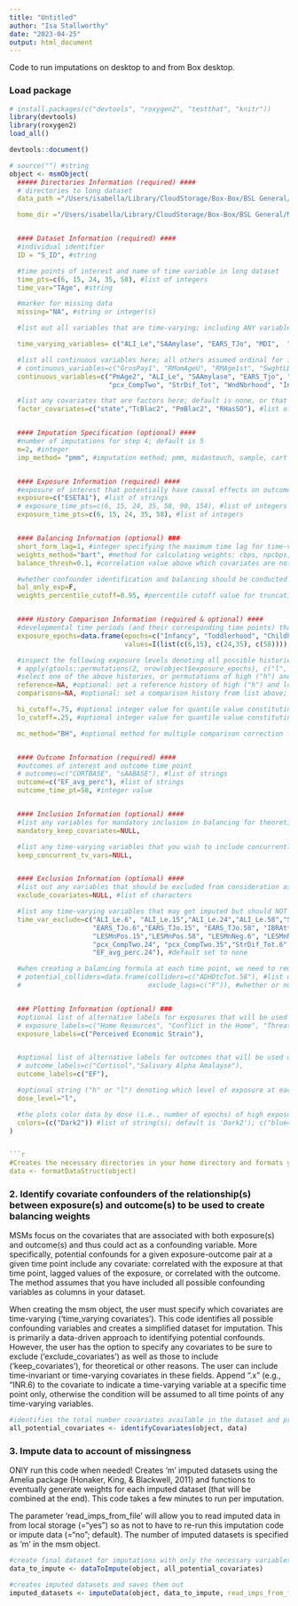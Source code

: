 ```yaml
---
title: "Untitled"
author: "Isa Stallworthy"
date: "2023-04-25"
output: html_document
---
```



Code to run imputations on desktop to and from Box desktop. 


### Load package
```r
# install.packages(c("devtools", "roxygen2", "testthat", "knitr"))
library(devtools)
library(roxygen2)
load_all()

devtools::document()

```


```r
# source("") #string
object <- msmObject(
  ##### Directories Information (required) ####
  # directories to long dataset
  data_path ="/Users/isabella/Library/CloudStorage/Box-Box/BSL General/MSMs/Tutorial paper/merged_tutorial_filtered.csv",

  home_dir ="/Users/isabella/Library/CloudStorage/Box-Box/BSL General/MSMs/Tutorial paper/",


  #### Dataset Information (required) ####
  #individual identifier
  ID = "S_ID", #string

  #time points of interest and name of time variable in long dataset
  time_pts=c(6, 15, 24, 35, 58), #list of integers
  time_var="TAge", #string

  #marker for missing data
  missing="NA", #string or integer(s)

  #list out all variables that are time-varying; including ANY variables collected at only a single time point (with missin for other time points )

  time_varying_variables= c("ALI_Le","SAAmylase", "EARS_TJo", "MDI",  "LESMnPos","LESMnNeg", "pcx_engaged", "pcx_CompTwo", "StrDif_Tot", "RHasSO", "WndNbrhood","EF_avg_perc", "IBRAttn","B18Raw", "HOMEETA1","InRatioCor", "ESETA1", "CORTB"),

  #list all continuous variables here; all others assumed ordinal for imputation; default is none
  # continuous_variables=c("GrosPay1", "RMomAgeU", "RMAge1st", "SwghtLB","RWghtLb", "IBQDnovm", "MDI", "AGE", "WIND", "PCX_POS", "PCX_NEG", "BSI", "TIMEofDAY", "CORTBASE", "sAABASE", "ESETA1", "HOMEETA1", "CTSETA1", "INR"),
  continuous_variables=c("PmAge2", "ALI_Le", "SAAmylase", "EARS_Tjo", "IBRAttn", "LESMnPos", "LESMnNeg","B18Raw", "HOMEETA1", "pcx_engaged", "PmMrSt2",
                         "pcx_CompTwo", "StrDif_Tot", "WndNbrhood", "InRatioCor", "EF_avg_perc", "gov_asst", "mat_health", "peri_health", "ESETA1", "CORTB"),

  #list any covariates that are factors here; default is none, or that all variables are continuous
  factor_covariates=c("state","TcBlac2", "PmBlac2", "RHasSO"), #list of characters


  #### Imputation Specification (optional) ####
  #number of imputations for step 4; default is 5
  m=2, #integer
  imp_method= "pmm", #imputation method; pmm, midastouch, sample, cart (default), rf


  #### Exposure Information (required) ####
  #exposure of interest that potentially have causal effects on outcome and exposure time point(s) (corresponding to values in time_var)
  exposure=c("ESETA1"), #list of strings
  # exposure_time_pts=c(6, 15, 24, 35, 58, 90, 154), #list of integers
  exposure_time_pts=c(6, 15, 24, 35, 58), #list of integers


  #### Balancing Information (optional) ###
  short_form_lag=1, #integer specifying the maximum time lag for time-varying covariates for the initial round of balancing weights
  weights_method="bart", #method for calculating weights: cbps, npcbps, bart, ps
  balance_thresh=0.1, #correlation value above which covariates are not considered balanced with respect to exposure/outcome;used for finding potential confounds and asessing balance; default set to 0.12 from Stuart et al.

  #whether confounder identification and balancing should be conducted only in relation to the exposure (and not the outcome); default set to F
  bal_only_exp=F,
  weights_percentile_cutoff=0.95, #percentile cutoff value for truncating weights to avoid heavy tails; default is 0.95;


  #### History Comparison Information (required & optional) ####
  #developmental time periods (and their corresponding time points) that constitute regime/history units of interest --these should be meaningful periods of time that may collapse over exposure time points to result in more manageable combinations for exploring effects of exposure histories (e.g, chronically high exposure vs. exposure only in infancy) on outcomes
  exposure_epochs=data.frame(epochs=c("Infancy", "Toddlerhood", "Childhood"), #user-created names of epochs as a list of strings
                             values=I(list(c(6,15), c(24,35), c(58)))), #time point(s) encompassed in each epoch that correspond to data as a list of numeric lists

  #inspect the following exposure levels denoting all possible histories of high ("h") and low ("l") exposure over the epochs
  # apply(gtools::permutations(2, nrow(object$exposure_epochs), c("l", "h"), repeats.allowed=TRUE), 1, paste, sep="", collapse="-")
  #select one of the above histories, or permutations of high ("h") and low ("l") levels of exposure (one leve for each of the exposure epochs) as your reference event, or the history/sequence to which you would like to compare the other histories
  reference=NA, #optional: set a reference history of high ("h") and low ("l") levels of exposure separate by a "-"; the default is set to the history denoting low ("l") exposure at all time points; character string of "h" and "l" separated by a "-"
  comparisons=NA, #optional: set a comparison history from list above; the default is to include all non-reference histories as comparisons; character string of "h" and "l" separated by a "-"

  hi_cutoff=.75, #optional integer value for quantile value constituting the threshold for "high" levels of an exposure for outcome modeling; default set to 0.75
  lo_cutoff=.25, #optional integer value for quantile value constituting the threshold for "low" levels of an exposure for outcome modeling; default set to 0.25

  mc_method="BH", #optional method for multiple comparison correction for linear hypothesis tests; default is Benjamini-Hochburg, options are "holm", "hochberg","hommel", "bonferroni", "BH", "BY", "fdr", "none" (see stats::p.adjust() documentation)


  #### Outcome Information (required) ####
  #outcomes of interest and outcome time point
  # outcomes=c("CORTBASE", "sAABASE"), #list of strings
  outcome=c("EF_avg_perc"), #list of strings
  outcome_time_pt=58, #integer value


  #### Inclusion Information (optional) ####
  #list any variables for mandatory inclusion in balancing for theoretical or other reasons (regardless of their correlations with exposure/outcome); if it is a time-varying covariate the code will include it in the forms for all time points;  can specify time after "."; default set to none
  mandatory_keep_covariates=NULL,

  #list any time-varying variables that you wish to include concurrently in the balancing forms (over-riding default of excluding concurrent time-varying variables as they cannot be distinguished from colliders)
  keep_concurrent_tv_vars=NULL,


  #### Exclusion Information (optional) ####
  #list out any variables that should be excluded from consideration as confounds via balancing based on practical or theoretical reasons; if it is a time-varying covariate the code will include it in the forms for all time points with the exception of in its own forms if it is an exposure; can specify time after "."; default set to none; will over ride mandatory_keep_covariates
  exclude_covariates=NULL, #list of characters

  #list any time-varying variables that may get imputed but should NOT be present in the dataset because of planned missingness design with ".time_pt" format
  time_var_exclude=c("ALI_Le.6", "ALI_Le.15","ALI_Le.24","ALI_Le.58","SAAmylase.35", "SAAmylase.58","CORTB.58",
                     "EARS_TJo.6","EARS_TJo.15", "EARS_TJo.58", "IBRAttn.35", "IBRAttn.58", "MDI.24", "MDI.35", "MDI.58", "LESMnPos.6",
                     "LESMnPos.15","LESMnPos.58", "LESMnNeg.6", "LESMnNeg.15", "LESMnNeg.58", "B18Raw.35","pcx_engaged.58", "pcx_CompTwo.6", "pcx_CompTwo.15",
                     "pcx_CompTwo.24", "pcx_CompTwo.35","StrDif_Tot.6", "StrDif_Tot.15","StrDif_Tot.24", "WndNbrhood.15", "EF_avg_perc.6", "EF_avg_perc.15",
                     "EF_avg_perc.24"), #default set to none

  #when creating a balancing formula at each time point, we need to remove potential colliders at that time point. list potential colliders (i.e., variables that could cause both the treatment and the outcome) at each time point below. these will be EXCLUDED from balancing only at the time point of the exposure and outcome, and at lagged values if specified by the user, as balancing on colliders can lead to problematic outcomes; default is none; will override mandatory_keep_covariates
  # potential_colliders=data.frame(colliders=c("ADHDtcTot.58"), #list of colliders for each exposure-outcome pair; list of lists of strings
  #                                exclude_lags=c("F")), #whether or not lagged values of listed colliders, if they are time-varying, should also be excluded ("Y"=exclude lagged values); one entry per exp-out pair; list of strings


  ### Plotting Information (optional) ###
  #optional list of alternative labels for exposures that will be used only for plotting
  # exposure_labels=c("Home Resources", "Conflict in the Home", "Threat"),
  exposure_labels=c("Perceived Economic Strain"),


  #optional list of alternative labels for outcomes that will be used only for plotting
  # outcome_labels=c("Cortisol","Salivary Alpha Amalayse"),
  outcome_labels=c("EF"),

  #optional string ("h" or "l") denoting which level of exposure at each exposure epoch to use when calculating dose (default is "h")
  dose_level="l",

  #the plots color data by dose (i.e., number of epochs) of high exposure; optional list of colors (equal to number of epochs +1) or brewer palette (see RColorBrewer::display.brewer.all() or https://r-graph-gallery.com/38-rcolorbrewers-palettes.html)
  colors=(c("Dark2")) #list of string(s); default is 'Dark2'); c("blue4", "darkgreen", "darkgoldenrod", "red2")
)


```r

#Creates the necessary directories in your home directory and formats your dataset
data <- formatDataStruct(object)
```
### 2. Identify covariate confounders of the relationship(s) between exposure(s) and outcome(s) to be used to create balancing weights
MSMs focus on the covariates that are associated with both exposure(s) and outcome(s) and thus could act as a confounding variable. More specifically, potential confounds for a given exposure-outcome pair at a given time point include any covariate: correlated with the exposure at that time point, lagged values of the exposure, or correlated with the outcome. The method assumes that you have included all possible confounding variables as columns in your dataset.

When creating the msm object, the user must specify which covariates are time-varying ('time_varying covariates'). This code identifies all possible confounding variables and creates a simplified dataset for imputation. This is primarily a data-driven approach to identifying potential confounds. However, the user has the option to specify any covariates to be sure to exclude ('exclude_covariates') as well as those to include ('keep_covariates'), for theoretical or other reasons. The user can include time-invariant or time-varying covariates in these fields. Append ".x" (e.g., "INR.6) to the covariate to indicate a time-varying variable at a specific time point only, otherwise the condition will be assumed to all time points of any time-varying variables.

```r

#identifies the total number covariates available in the dataset and prints them for user inspection
all_potential_covariates <- identifyCovariates(object, data)

```

### 3. Impute data to account of missingness
ONlY run this code when needed! Creates 'm' imputed datasets using the Amelia package (Honaker, King, & Blackwell, 2011) and functions to eventually generate weights for each imputed dataset (that will be combined at the end). This code takes a few minutes to run per imputation.

The parameter 'read_imps_from_file' will allow you to read imputed data in from local storage (="yes") so as not to have to re-run this imputation code or impute data (="no"; default). The number of imputed datasets is specified as 'm' in the msm object.
```r
#create final dataset for imputations with only the necessary variables
data_to_impute <- dataToImpute(object, all_potential_covariates)

#creates imputed datasets and saves them out
imputed_datasets <- imputeData(object, data_to_impute, read_imps_from_file="no")

```
